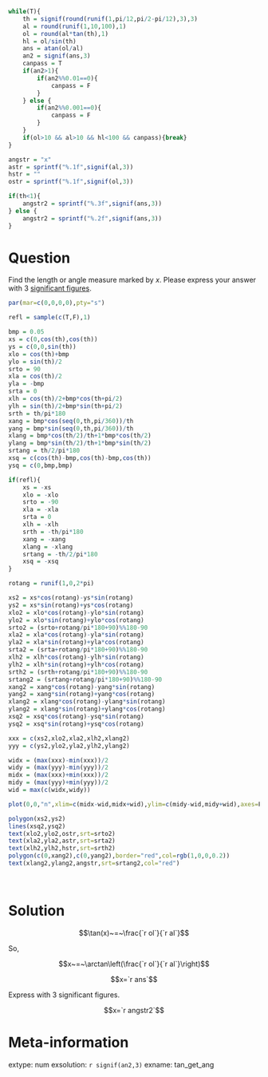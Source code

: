 ```r
while(T){
    th = signif(round(runif(1,pi/12,pi/2-pi/12),3),3)
    al = round(runif(1,10,100),1)
    ol = round(al*tan(th),1)
    hl = ol/sin(th)
    ans = atan(ol/al)
    an2 = signif(ans,3)
    canpass = T
    if(an2>1){
        if(an2%%0.01==0){
            canpass = F
        }
    } else {
        if(an2%%0.001==0){
            canpass = F
        }
    }
    if(ol>10 && al>10 && hl<100 && canpass){break}
}

angstr = "x"
astr = sprintf("%.1f",signif(al,3))
hstr = ""
ostr = sprintf("%.1f",signif(ol,3))

if(th<1){
    angstr2 = sprintf("%.3f",signif(ans,3))
} else {
    angstr2 = sprintf("%.2f",signif(ans,3))
}

```

Question
========

Find the length or angle measure marked by $x$. Please express your answer with 3 [significant figures](https://en.wikipedia.org/wiki/Significant_figures).

```r
par(mar=c(0,0,0,0),pty="s")

refl = sample(c(T,F),1)

bmp = 0.05
xs = c(0,cos(th),cos(th))
ys = c(0,0,sin(th))
xlo = cos(th)+bmp
ylo = sin(th)/2
srto = 90
xla = cos(th)/2
yla = -bmp
srta = 0
xlh = cos(th)/2+bmp*cos(th+pi/2)
ylh = sin(th)/2+bmp*sin(th+pi/2)
srth = th/pi*180
xang = bmp*cos(seq(0,th,pi/360))/th
yang = bmp*sin(seq(0,th,pi/360))/th
xlang = bmp*cos(th/2)/th+1*bmp*cos(th/2)
ylang = bmp*sin(th/2)/th+1*bmp*sin(th/2)
srtang = th/2/pi*180
xsq = c(cos(th)-bmp,cos(th)-bmp,cos(th))
ysq = c(0,bmp,bmp)

if(refl){
    xs = -xs
    xlo = -xlo
    srto = -90
    xla = -xla
    srta = 0
    xlh = -xlh
    srth = -th/pi*180
    xang = -xang
    xlang = -xlang
    srtang = -th/2/pi*180
    xsq = -xsq
}

rotang = runif(1,0,2*pi)

xs2 = xs*cos(rotang)-ys*sin(rotang)
ys2 = xs*sin(rotang)+ys*cos(rotang)
xlo2 = xlo*cos(rotang)-ylo*sin(rotang)
ylo2 = xlo*sin(rotang)+ylo*cos(rotang)
srto2 = (srto+rotang/pi*180+90)%%180-90
xla2 = xla*cos(rotang)-yla*sin(rotang)
yla2 = xla*sin(rotang)+yla*cos(rotang)
srta2 = (srta+rotang/pi*180+90)%%180-90
xlh2 = xlh*cos(rotang)-ylh*sin(rotang)
ylh2 = xlh*sin(rotang)+ylh*cos(rotang)
srth2 = (srth+rotang/pi*180+90)%%180-90
srtang2 = (srtang+rotang/pi*180+90)%%180-90
xang2 = xang*cos(rotang)-yang*sin(rotang)
yang2 = xang*sin(rotang)+yang*cos(rotang)
xlang2 = xlang*cos(rotang)-ylang*sin(rotang)
ylang2 = xlang*sin(rotang)+ylang*cos(rotang)
xsq2 = xsq*cos(rotang)-ysq*sin(rotang)
ysq2 = xsq*sin(rotang)+ysq*cos(rotang)

xxx = c(xs2,xlo2,xla2,xlh2,xlang2)
yyy = c(ys2,ylo2,yla2,ylh2,ylang2)

widx = (max(xxx)-min(xxx))/2
widy = (max(yyy)-min(yyy))/2
midx = (max(xxx)+min(xxx))/2
midy = (max(yyy)+min(yyy))/2
wid = max(c(widx,widy))

plot(0,0,"n",xlim=c(midx-wid,midx+wid),ylim=c(midy-wid,midy+wid),axes=F,ann=F)

polygon(xs2,ys2)
lines(xsq2,ysq2)
text(xlo2,ylo2,ostr,srt=srto2)
text(xla2,yla2,astr,srt=srta2)
text(xlh2,ylh2,hstr,srt=srth2)
polygon(c(0,xang2),c(0,yang2),border="red",col=rgb(1,0,0,0.2))
text(xlang2,ylang2,angstr,srt=srtang2,col="red")

```
\


Solution
========

$$\tan(x)~=~\frac{`r ol`}{`r al`}$$

So,


$$x~=~\arctan\left(\frac{`r ol`}{`r al`}\right)$$

$$x=`r ans`$$

Express with 3 significant figures.


$$x=`r angstr2`$$


Meta-information
============
extype: num
exsolution: `r signif(an2,3)`
exname: tan_get_ang